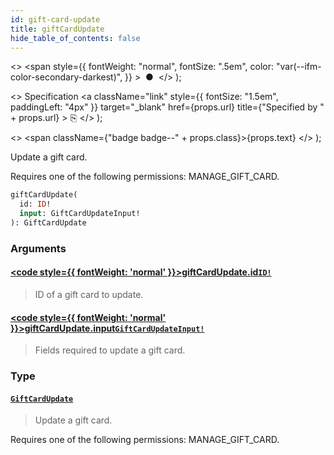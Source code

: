 ```yaml
---
id: gift-card-update
title: giftCardUpdate
hide_table_of_contents: false
---
```


  <>
    <span
      style={{
        fontWeight: "normal",
        fontSize: ".5em",
        color: "var(--ifm-color-secondary-darkest)",
      }}
    >
      &nbsp;●&nbsp;
    </span>
  </>
);

  <>
    Specification
    <a
      className="link"
      style={{ fontSize: "1.5em", paddingLeft: "4px" }}
      target="\_blank"
      href={props.url}
      title={"Specified by " + props.url}
    >
      ⎘
    </a>
  </>
);

  <>
    <span className={"badge badge--" + props.class}>{props.text}</span>
  </>
);

Update a gift card.

Requires one of the following permissions: MANAGE_GIFT_CARD.

```graphql
giftCardUpdate(
  id: ID!
  input: GiftCardUpdateInput!
): GiftCardUpdate
```

### Arguments

#### [<code style={{ fontWeight: 'normal' }}>giftCardUpdate.<b>id</b></code>](#)<Bullet />[`ID!`](../../../storefront/miscellaneous/scalars/id) <Badge class="secondary" text="non-null"/> <Badge class="secondary" text="scalar"/>

> ID of a gift card to update.

#### [<code style={{ fontWeight: 'normal' }}>giftCardUpdate.<b>input</b></code>](#)<Bullet />[`GiftCardUpdateInput!`](../../../storefront/gift-cards/inputs/gift-card-update-input) <Badge class="secondary" text="non-null"/> <Badge class="secondary" text="input"/>

> Fields required to update a gift card.

### Type

#### [`GiftCardUpdate`](../../../storefront/gift-cards/objects/gift-card-update) <Badge class="secondary" text="object"/>

> Update a gift card.

Requires one of the following permissions: MANAGE_GIFT_CARD.

>
